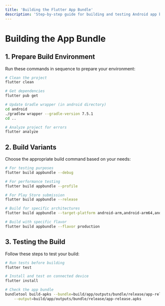 ```yaml
---
title: 'Building the Flutter App Bundle'
description: 'Step-by-step guide for building and testing Android app bundles with Flutter'
---
```


# Building the App Bundle

## 1. Prepare Build Environment

Run these commands in sequence to prepare your environment:

```bash
# Clean the project
flutter clean

# Get dependencies
flutter pub get

# Update Gradle wrapper (in android directory)
cd android
./gradlew wrapper --gradle-version 7.5.1
cd ..

# Analyze project for errors
flutter analyze
```

## 2. Build Variants

Choose the appropriate build command based on your needs:

<CodeGroup>

```bash Debug Build
# For testing purposes
flutter build appbundle --debug
```

```bash Profile Build
# For performance testing
flutter build appbundle --profile
```

```bash Release Build
# For Play Store submission
flutter build appbundle --release
```

```bash Split by ABI
# Build for specific architectures
flutter build appbundle --target-platform android-arm,android-arm64,android-x64
```

```bash Production Flavor
# Build with specific flavor
flutter build appbundle --flavor production
```

</CodeGroup>

## 3. Testing the Build

Follow these steps to test your build:

```bash
# Run tests before building
flutter test

# Install and test on connected device
flutter install

# Check the app bundle
bundletool build-apks --bundle=build/app/outputs/bundle/release/app-release.aab \
    --output=build/app/outputs/bundle/release/app-release.apks
```
